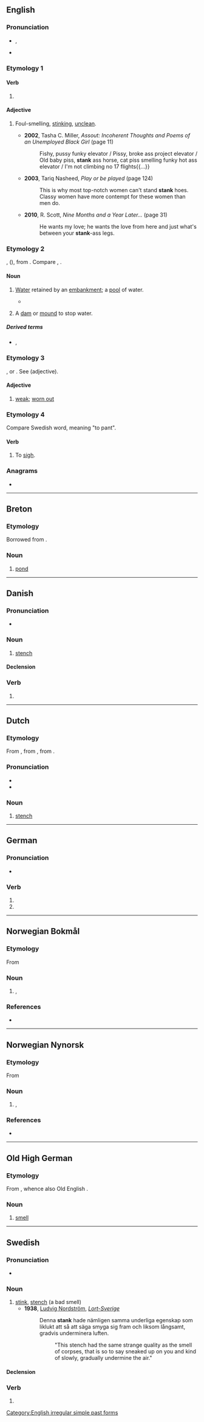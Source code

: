 {{also|Stank}}
==English==

===Pronunciation===
* {{enPR|stăngk}}, {{IPA|/stæŋk/|lang=en}}
* {{rhymes|æŋk|lang=en}}

===Etymology 1===

====Verb====
{{head|en|verb form}}

# {{en-simple past of|stink}}

====Adjective====
{{en-adj|-}}

# {{lb|en|AAVE|slang|derogatory}} Foul-smelling, [[stink]]ing, [[unclean]].
#* '''2002''', Tasha C. Miller, ''Assout: Incoherent Thoughts and Poems of an Unemployed Black Girl'' (page 11)
#*: Fishy, pussy funky elevator / Pissy, broke ass project elevator / Old baby piss, '''stank''' ass horse, cat piss smelling funky hot ass elevator / I'm not climbing no 17 flights{{...}}
#* '''2003''', Tariq Nasheed, ''Play or be played'' (page 124)
#*: This is why most top-notch women can't stand '''stank''' hoes. Classy women have more contempt for these women than men do.
#* '''2010''', R. Scott, ''Nine Months and a Year Later...'' (page 31)
#*: He wants my love; he wants the love from here and just what's between your '''stank'''-ass legs.

===Etymology 2===
{{der|en|fr|estanc}}, ({{cog|fr|étang}}), from {{der|en|la|stagnum||a pool}}. Compare {{m|en|stagnant}}, {{m|en|stagnate}}.

====Noun====
{{en-noun}}

# {{lb|en|UK|dialect}} [[water|Water]] retained by an [[embankment]]; a [[pool]] of water.
#: {{rfquotek|Robert of Brunne}}
#* {{quote-book|author=Edward, Second Duke of York [''i.e.'', {{w|Edward of Norwich, 2nd Duke of York}}]|chapter=Of the Hart and His Nature|editors=[[w:William Adolf Baillie Grohman|W[illia]m A[dolf] Baillie-Grohman]] and F[lorence] Baillie-Grohman|title=[[w:The Master of Game|The Master of Game by Edward, Second Duke of York: The Oldest English Book on Hunting]]|location=London|publisher={{w|Chatto & Windus}}|year=c. 1425|year_published=1909|page=33|pageurl=https://archive.org/stream/masterofgameo00edwa#page/33/mode/1up|oclc=7391857537|passage=And he [the hart] fleeth then mightily and far from the hounds, that is to say he hath gone a great way from them, then he will go into the '''stank''', and will soil therein once or twice in all the '''stank''' and then he will come out again by the same way that he went in, and then he shall ruse again the same way that he came (the length of) a bow shot or more, and then he shall ruse out of the way, for to stall or squatt to rest him, and that he doeth for he knoweth well that the hounds shall come by the fues [footing] into the '''stank''' where he was.}}
# {{lb|en|UK|dialect}} A [[dam]] or [[mound]] to stop water.

=====Derived terms=====
* {{l|en|stank hen}}, {{l|en|stankie}}<!-- = moorhen -->

===Etymology 3===
{{der|en|fro|estanc}}, or {{der|en|it|stanco}}. See {{m|en|stanch}} (adjective).

====Adjective====
{{en-adj}}

# {{lb|en|obsolete}} [[weak]]; [[worn out]]
#: {{rfquotek|Spenser}}

===Etymology 4===
Compare Swedish word, meaning "to pant".

====Verb====
{{en-verb}}

# {{lb|en|obsolete|UK|dialect}} To [[sigh]].

{{Webster 1913}}

===Anagrams===
* {{anagrams|en|tanks}}

[[Category:English irregular simple past forms]]

----

==Breton==

===Etymology===
Borrowed from {{bor|br|fro|estanc}}.

===Noun===
{{head|br|noun|g=m}}

# [[pond]]

----

==Danish==

===Pronunciation===
* {{IPA|[ˈsd̥ɑŋˀɡ̊]|lang=da}}

===Noun===
{{da-noun|en|e}}

# [[stench]]

====Declension====
{{da-noun-infl|en|e}}

===Verb===
{{head|da|verb form}}

# {{past tense of|stinke|lang=da}}

----

==Dutch==

===Etymology===
From {{inh|nl|dum|stanc}}, from {{inh|nl|odt|stank}}, from {{inh|nl|gem-pro|*stankwaz}}.

===Pronunciation===
* {{audio|Nl-stank.ogg|Audio|lang=nl}}
* {{rhymes|ɑŋk|lang=nl}}

===Noun===
{{nl-noun|m|-en|stankje}}

# [[stench]]

----

==German==

===Pronunciation===
* {{rhymes|aŋk|lang=de}}

===Verb===
{{head|de|verb form}}

# {{de-verb form of|stinken|1|s|v}}
# {{de-verb form of|stinken|3|s|v}}

----

==Norwegian Bokmål==

===Etymology===
From {{der|nb|nds|stank}}

===Noun===
{{nb-noun-m1}}

# {{l|en|stench}}, {{l|en|stink}}

===References===
* {{R:The Bokmål Dictionary}}

----

==Norwegian Nynorsk==

===Etymology===
From {{der|nn|nds|stank}}

===Noun===
{{nn-noun-m1}}

# {{l|en|stench}}, {{l|en|stink}}

===References===
* {{R:The Nynorsk Dictionary}}

----

==Old High German==

===Etymology===
From {{inh|goh|gem-pro|*stankwaz}}, whence also Old English {{m|ang|stenċ}}.

===Noun===
{{goh-noun|m}}

# [[smell]]

----

==Swedish==

===Pronunciation===
* {{audio|Sv-en stank.ogg|audio|lang=sv}}

===Noun===
{{sv-noun|c}}

# [[stink]], [[stench]] (a bad smell)
#* '''1938''', [[w:Ludvig Nordström|Ludvig Nordström]], [http://runeberg.org/lortsvrg/kap5p4.html ''Lort-Sverige'']
#*: Denna '''stank''' hade nämligen samma underliga egenskap som liklukt att så att säga smyga sig fram och liksom långsamt, gradvis underminera luften.
#*:: "This stench had the same strange quality as the smell of corpses, that is so to say sneaked up on you and kind of slowly, gradually undermine the air."

====Declension====
{{sv-infl-noun-c-r|2=stanke}}

===Verb===
{{head|sv|verb form}}

# {{sv-verb-form-past|stinka}}